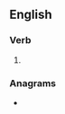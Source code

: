 ==English==

===Verb===
{{head|en|verb form}}

# {{en-past of|radge}}

===Anagrams===
* {{anagrams|en|a=addegr|Edgard|dradge|gadder|garded|graded}}